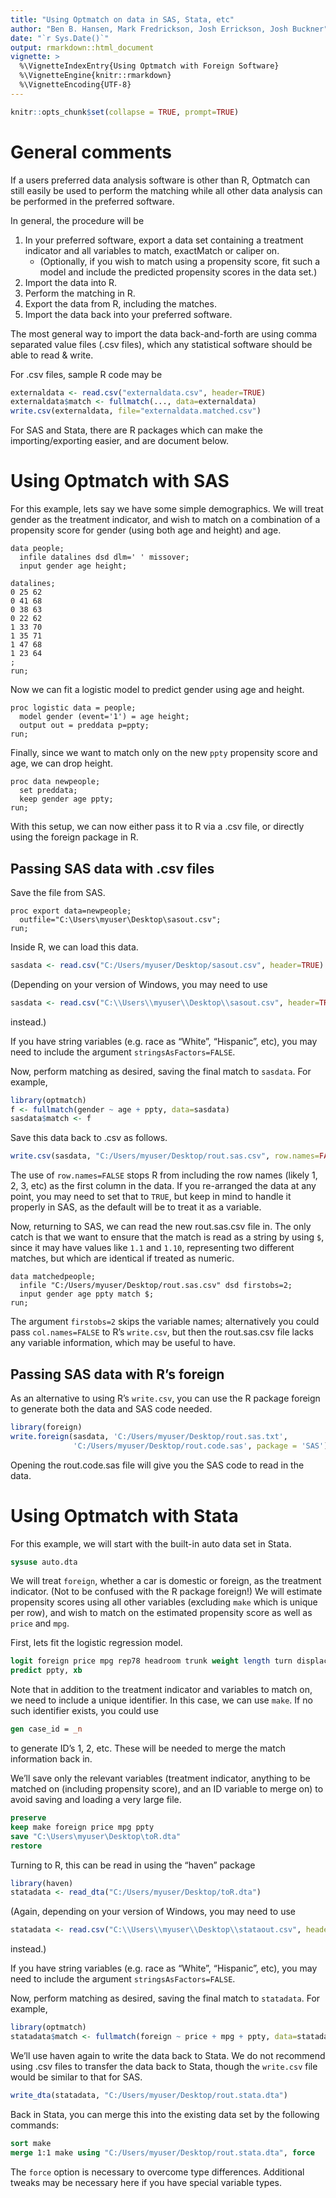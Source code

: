 ```yaml
---
title: "Using Optmatch on data in SAS, Stata, etc"
author: "Ben B. Hansen, Mark Fredrickson, Josh Errickson, Josh Buckner"
date: "`r Sys.Date()`"
output: rmarkdown::html_document
vignette: >
  %\VignetteIndexEntry{Using Optmatch with Foreign Software}
  %\VignetteEngine{knitr::rmarkdown}
  %\VignetteEncoding{UTF-8}
---
```


```r
knitr::opts_chunk$set(collapse = TRUE, prompt=TRUE)
```

# General comments

If a users preferred data analysis software is other than R, Optmatch
can still easily be used to perform the matching while all other data
analysis can be performed in the preferred software.

In general, the procedure will be

1. In your preferred software, export a data set containing a treatment indicator and all variables to match, exactMatch or caliper on.
    * (Optionally, if you wish to match using a propensity score, fit such a model and include the predicted propensity scores in the data set.)
2. Import the data into R.
3. Perform the matching in R.
4. Export the data from R, including the matches.
5. Import the data back into your preferred software.

The most general way to import the data back-and-forth are using
comma separated value files (.csv files), which any statistical software should be able to read \& write.

For .csv files, sample R code may be

```r
externaldata <- read.csv("externaldata.csv", header=TRUE)
externaldata$match <- fullmatch(..., data=externaldata)
write.csv(externaldata, file="externaldata.matched.csv")
```

For SAS and Stata, there are R packages which can make the importing/exporting easier, and are document below.

# Using Optmatch with SAS

For this example, lets say we have some simple demographics. We will
treat gender as the treatment indicator, and wish to match on a
combination of a propensity score for gender (using both age and
height) and age.

```sas
data people;
  infile datalines dsd dlm=' ' missover;
  input gender age height;

datalines;
0 25 62
0 41 68
0 38 63
0 22 62
1 33 70
1 35 71
1 47 68
1 23 64
;
run;
```

Now we can fit a logistic model to predict gender using age and height.

```sas
proc logistic data = people;
  model gender (event='1') = age height;
  output out = preddata p=ppty;
run;
```

Finally, since we want to match only on the new `ppty` propensity
score and age, we can drop height.

```sas
proc data newpeople;
  set preddata;
  keep gender age ppty;
run;
```

With this setup, we can now either pass it to R via a .csv file, or
directly using the foreign package in R.

## Passing SAS data with .csv files

Save the file from SAS.

```sas
proc export data=newpeople;
  outfile="C:\Users\myuser\Desktop\sasout.csv";
run;
```

Inside R, we can load this data.

```r
sasdata <- read.csv("C:/Users/myuser/Desktop/sasout.csv", header=TRUE)
```

(Depending on your version of Windows, you may need to use

```r
sasdata <- read.csv("C:\\Users\\myuser\\Desktop\\sasout.csv", header=TRUE)
```

instead.)

If you have string variables (e.g. race as "White", "Hispanic", etc),
you may need to include the argument `stringsAsFactors=FALSE`.

Now, perform matching as desired, saving the final match to
`sasdata`. For example,

```r
library(optmatch)
f <- fullmatch(gender ~ age + ppty, data=sasdata)
sasdata$match <- f
```

Save this data back to .csv as follows.

```r
write.csv(sasdata, "C:/Users/myuser/Desktop/rout.sas.csv", row.names=FALSE)
```

The use of `row.names=FALSE` stops R from including the row names
(likely 1, 2, 3, etc) as the first column in the data. If you
re-arranged the data at any point, you may need to set that to `TRUE`,
but keep in mind to handle it properly in SAS, as the default will be
to treat it as a variable.

Now, returning to SAS, we can read the new rout.sas.csv file in. The only
catch is that we want to ensure that the match is read as a string by
using `$`, since it may have values like `1.1` and `1.10`,
representing two different matches, but which are identical if treated
as numeric.

```sas
data matchedpeople;
  infile "C:/Users/myuser/Desktop/rout.sas.csv" dsd firstobs=2;
  input gender age ppty match $;
run;
```

The argument `firstobs=2` skips the variable names; alternatively you
could pass `col.names=FALSE` to R's `write.csv`, but then the
rout.sas.csv file lacks any variable information, which may be useful
to have.

## Passing SAS data with R's foreign

As an alternative to using R's `write.csv`, you can use the R package
foreign to generate both the data and SAS code needed.

```r
library(foreign)
write.foreign(sasdata, 'C:/Users/myuser/Desktop/rout.sas.txt',
              'C:/Users/myuser/Desktop/rout.code.sas', package = 'SAS')
```

Opening the rout.code.sas file will give you the SAS code to read in
the data.

# Using Optmatch with Stata

For this example, we will start with the built-in auto data set in Stata.

```stata
sysuse auto.dta
```

We will treat `foreign`, whether a car is domestic or foreign, as the
treatment indicator. (Not to be confused with the R package foreign!)
We will estimate propensity scores using all other variables
(excluding `make` which is unique per row), and wish to match on the
estimated propensity score as well as `price` and `mpg`.

First, lets fit the logistic regression model.

```stata
logit foreign price mpg rep78 headroom trunk weight length turn displacement gear_ratio
predict ppty, xb
```

Note that in addition to the treatment indicator and variables to
match on, we need to include a unique identifier. In this case, we can
use `make`. If no such identifier exists, you could use

```stata
gen case_id = _n
```

to generate ID's 1, 2, etc. These will be needed to merge the match information back in.

We'll save only the relevant variables (treatment indicator, anything
to be matched on (including propensity score), and an ID variable to merge on) to avoid saving
and loading a very large file.

```stata
preserve
keep make foreign price mpg ppty
save "C:\Users\myuser\Desktop\toR.dta"
restore
```

Turning to R, this can be read in using the "haven" package

```r
library(haven)
statadata <- read_dta("C:/Users/myuser/Desktop/toR.dta")
```

(Again, depending on your version of Windows, you may need to use

```r
statadata <- read.csv("C:\\Users\\myuser\\Desktop\\stataout.csv", header=TRUE)
```

instead.)

If you have string variables (e.g. race as "White", "Hispanic", etc),
you may need to include the argument `stringsAsFactors=FALSE`.

Now, perform matching as desired, saving the final match to
`statadata`. For example,

```r
library(optmatch)
statadata$match <- fullmatch(foreign ~ price + mpg + ppty, data=statadata, max.controls=3)
```

We'll use haven again to write the data back to Stata. We do not
recommend using .csv files to transfer the data back to Stata, though
the `write.csv` file would be similar to that for SAS.

```r
write_dta(statadata, "C:/Users/myuser/Desktop/rout.stata.dta")
```

Back in Stata, you can merge this into the existing data set by the
following commands:

```stata
sort make
merge 1:1 make using "C:/Users/myuser/Desktop/rout.stata.dta", force
```

The `force` option is necessary to overcome type
differences. Additional tweaks may be necessary here if you have
special variable types.
